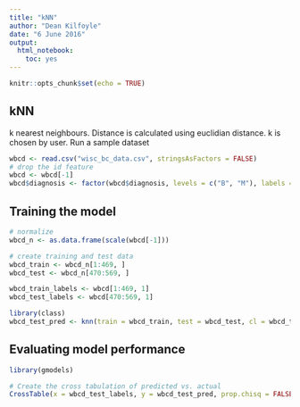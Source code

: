 ```yaml
---
title: "kNN"
author: "Dean Kilfoyle"
date: "6 June 2016"
output: 
  html_notebook: 
    toc: yes
---
```


```r
knitr::opts_chunk$set(echo = TRUE)
```

## kNN

k nearest neighbours. Distance is calculated using euclidian distance. k is chosen by user. Run a sample dataset

```r
wbcd <- read.csv("wisc_bc_data.csv", stringsAsFactors = FALSE)
# drop the id feature
wbcd <- wbcd[-1]
wbcd$diagnosis <- factor(wbcd$diagnosis, levels = c("B", "M"), labels = c("Benign", "Malignant"))
```

## Training the model

```r
# normalize
wbcd_n <- as.data.frame(scale(wbcd[-1]))

# create training and test data
wbcd_train <- wbcd_n[1:469, ]
wbcd_test <- wbcd_n[470:569, ]

wbcd_train_labels <- wbcd[1:469, 1]
wbcd_test_labels <- wbcd[470:569, 1]

library(class)
wbcd_test_pred <- knn(train = wbcd_train, test = wbcd_test, cl = wbcd_train_labels, k = 21)
```

## Evaluating model performance

```r
library(gmodels)

# Create the cross tabulation of predicted vs. actual
CrossTable(x = wbcd_test_labels, y = wbcd_test_pred, prop.chisq = FALSE)
```
